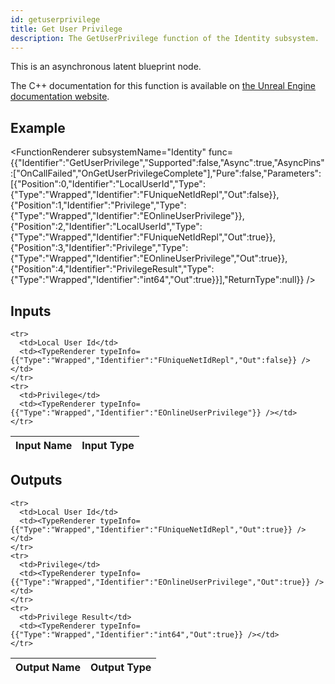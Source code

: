 ```yaml
---
id: getuserprivilege
title: Get User Privilege
description: The GetUserPrivilege function of the Identity subsystem.
---
```



This is an asynchronous latent blueprint node.

The C++ documentation for this function is available on [the Unreal Engine documentation website](https://dev.epicgames.com/documentation/en-us/unreal-engine/API/Plugins/OnlineSubsystem/Interfaces/IOnlineIdentity/).

## Example

<FunctionRenderer subsystemName="Identity" func={{"Identifier":"GetUserPrivilege","Supported":false,"Async":true,"AsyncPins":["OnCallFailed","OnGetUserPrivilegeComplete"],"Pure":false,"Parameters":[{"Position":0,"Identifier":"LocalUserId","Type":{"Type":"Wrapped","Identifier":"FUniqueNetIdRepl","Out":false}},{"Position":1,"Identifier":"Privilege","Type":{"Type":"Wrapped","Identifier":"EOnlineUserPrivilege"}},{"Position":2,"Identifier":"LocalUserId","Type":{"Type":"Wrapped","Identifier":"FUniqueNetIdRepl","Out":true}},{"Position":3,"Identifier":"Privilege","Type":{"Type":"Wrapped","Identifier":"EOnlineUserPrivilege","Out":true}},{"Position":4,"Identifier":"PrivilegeResult","Type":{"Type":"Wrapped","Identifier":"int64","Out":true}}],"ReturnType":null}} />

## Inputs


<table>
  <thead>
    <tr>
      <th>Input Name</th>
      <th>Input Type</th>
    </tr>
  </thead>
  <tbody>
    
    <tr>
      <td>Local User Id</td>
      <td><TypeRenderer typeInfo={{"Type":"Wrapped","Identifier":"FUniqueNetIdRepl","Out":false}} /></td>
    </tr>
    <tr>
      <td>Privilege</td>
      <td><TypeRenderer typeInfo={{"Type":"Wrapped","Identifier":"EOnlineUserPrivilege"}} /></td>
    </tr>
  </tbody>
</table>


## Outputs


<table>
  <thead>
    <tr>
      <th>Output Name</th>
      <th>Output Type</th>
    </tr>
  </thead>
  <tbody>
    
    <tr>
      <td>Local User Id</td>
      <td><TypeRenderer typeInfo={{"Type":"Wrapped","Identifier":"FUniqueNetIdRepl","Out":true}} /></td>
    </tr>
    <tr>
      <td>Privilege</td>
      <td><TypeRenderer typeInfo={{"Type":"Wrapped","Identifier":"EOnlineUserPrivilege","Out":true}} /></td>
    </tr>
    <tr>
      <td>Privilege Result</td>
      <td><TypeRenderer typeInfo={{"Type":"Wrapped","Identifier":"int64","Out":true}} /></td>
    </tr>
  </tbody>
</table>


